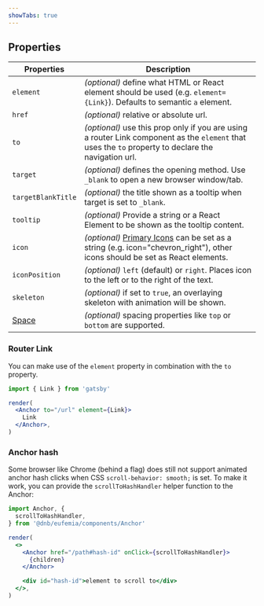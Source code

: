 ```yaml
---
showTabs: true
---
```


## Properties

| Properties                                  | Description                                                                                                                                          |
| ------------------------------------------- | ---------------------------------------------------------------------------------------------------------------------------------------------------- |
| `element`                                   | _(optional)_ define what HTML or React element should be used (e.g. `element={Link}`). Defaults to semantic `a` element.                             |
| `href`                                      | _(optional)_ relative or absolute url.                                                                                                               |
| `to`                                        | _(optional)_ use this prop only if you are using a router Link component as the `element` that uses the `to` property to declare the navigation url. |
| `target`                                    | _(optional)_ defines the opening method. Use `_blank` to open a new browser window/tab.                                                              |
| `targetBlankTitle`                          | _(optional)_ the title shown as a tooltip when target is set to `_blank`.                                                                            |
| `tooltip`                                   | _(optional)_ Provide a string or a React Element to be shown as the tooltip content.                                                                 |
| `icon`                                      | _(optional)_ [Primary Icons](/icons/primary) can be set as a string (e.g. icon="chevron_right"), other icons should be set as React elements.        |
| `iconPosition`                              | _(optional)_ `left` (default) or `right`. Places icon to the left or to the right of the text.                                                       |
| `skeleton`                                  | _(optional)_ if set to `true`, an overlaying skeleton with animation will be shown.                                                                  |
| [Space](/uilib/components/space/properties) | _(optional)_ spacing properties like `top` or `bottom` are supported.                                                                                |

### Router Link

You can make use of the `element` property in combination with the `to` property.

```jsx
import { Link } from 'gatsby'

render(
  <Anchor to="/url" element={Link}>
    Link
  </Anchor>,
)
```

### Anchor hash

Some browser like Chrome (behind a flag) does still not support animated anchor hash clicks when CSS `scroll-behavior: smooth;` is set. To make it work, you can provide the `scrollToHashHandler` helper function to the Anchor:

```jsx
import Anchor, {
  scrollToHashHandler,
} from '@dnb/eufemia/components/Anchor'

render(
  <>
    <Anchor href="/path#hash-id" onClick={scrollToHashHandler}>
      {children}
    </Anchor>

    <div id="hash-id">element to scroll to</div>
  </>,
)
```
